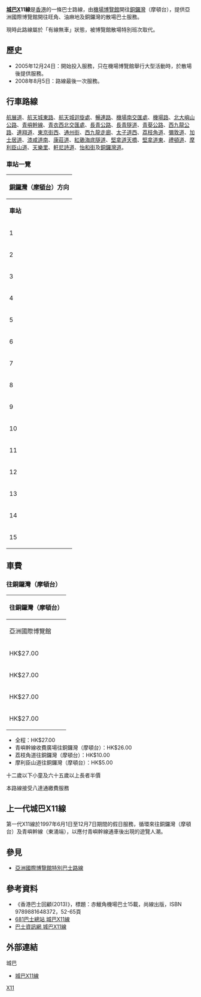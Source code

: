 {{公共汽車路線基礎資訊
|路線名稱             = 城巴X11線
|外文名稱             = Citybus Route X11
|外文語言             = 英語
|路線通稱             = 
|代表圖像             = 
|代表圖像二           = 
|經營者               = 城巴
|經營者二             = 
|所屬車廠             = 
|路線用車             = 豪華版[[丹尼士三叉戟三型|丹尼士三叉戟]]12米（21XX）
|起點站               = [[亞洲國際博覽館|機場博覽館]]
|途經地點             = [[旺角|旺角]]、[[油麻地|油麻地]]、<br/>[[佐敦|佐敦]]、[[銅鑼灣|銅鑼灣]]
|終點站               = [[銅鑼灣（摩頓台）巴士總站|銅鑼灣（摩頓台）]]
|路線性質             = 博覽館活動單向線
|全程行駛里程         = 40.8公里
|全程行車時間         = 64分鐘
|服務時間             = 機場博覽館大型活動完結後15分鐘開出
|起點站服務時間       = 
|終點站服務時間       = 
|班次頻率             = 只開一班
|全程收費             = HK$27（空調巴士）
|分段收費站點         = [[青嶼幹線收費廣場|青嶼幹線收費廣場]]往銅鑼灣：HK$26 <br/> [[荔枝角道|荔枝角道]]往銅鑼灣：HK$10 <br/> [[摩利臣山道|摩利臣山道]]往銅鑼灣：HK$5.4
|去程分段收費站點     = 
|回程分段收費站點     = 
|服務時間以外替代路線 = 
|主要競爭交通         =
}}

'''[[城巴|城巴]]X11線'''是[[香港|香港]]的一條巴士路線，由[[亞洲國際博覽館|機場博覽館]]開往[[銅鑼灣|銅鑼灣]]（摩頓台），提供亞洲國際博覽館開往旺角、油麻地及銅鑼灣的散場巴士服務。

現時此路線屬於「有線無車」狀態，被{{CTB|A11}}博覽館散場特別班次取代。

==歷史==
*2005年12月24日：開始投入服務，只在機場博覽館舉行大型活動時，於散場後提供服務。
*2008年8月5日：路線最後一次服務。

==行車路線==
[[航展道|航展道]]、[[航天城東路|航天城東路]]、[[航天城迴旋處|航天城迴旋處]]、[[暢連路|暢連路]]、[[機場南交匯處|機場南交匯處]]、[[機場路_(香港)|機場路]]、[[北大嶼山公路|北大嶼山公路]]、[[青嶼幹線|青嶼幹線]]、[[青衣西北交匯處|青衣西北交匯處]]、[[長青公路|長青公路]]、[[長青隧道|長青隧道]]、[[青葵公路|青葵公路]]、[[西九龍公路|西九龍公路]]、[[連翔道|連翔道]]、[[東京街西|東京街西]]、[[通州街|通州街]]、[[西九龍走廊|西九龍走廊]]、[[太子道西|太子道西]]、[[荔枝角道|荔枝角道]]、[[彌敦道|彌敦道]]、[[加士居道|加士居道]]、[[漆咸道南|漆咸道南]]、[[康莊道|康莊道]]、[[紅磡海底隧道|紅磡海底隧道]]、[[堅拿道天橋|堅拿道天橋]]、[[堅拿道東|堅拿道東]]、[[禮頓道|禮頓道]]、[[摩利臣山道|摩利臣山道]]、[[天樂里|天樂里]]、[[軒尼詩道|軒尼詩道]]、[[怡和街|怡和街]]及[[銅鑼灣道|銅鑼灣道]]。

===車站一覽===
{| class="wikitable" style="text-align: center"
! colspan="3" | [[銅鑼灣|銅鑼灣]]（[[摩頓台|摩頓台]]）方向
|-
| '''車站'''||'''車站名稱'''||'''位置'''
|-
| 1||[[機場博覽館|機場博覽館]]||[[亞洲國際博覽館巴士總站|亞洲國際博覽館巴士總站]]
|-
| 2||[[青馬收費廣場|青馬收費廣場]]||[[北大嶼山公路|北大嶼山公路]]
|-
| 3||[[鴉蘭街|鴉蘭街]]||[[荔枝角道|荔枝角道]]
|-
| 4||[[旺角站|旺角站]]||rowspan="4"|[[彌敦道|彌敦道]]
|-
| 5||[[奶路臣街|奶路臣街]]
|-
| 6||[[豉油街|豉油街]]
|-
| 7||[[文明里|文明里]]
|-
| 8||[[勞資審裁處|勞資審裁處]]||[[加士居道|加士居道]]
|-
| 9||[[香港理工大學|香港理工大學]]第八期||[[漆咸道北|漆咸道北]]
|-
| 10||[[海底隧道_(香港)|海底隧道]]收費廣場||[[康莊道|康莊道]]
|-
| 11||[[南洋酒店|南洋酒店]]||[[摩理臣山道|摩理臣山道]]
|-
| 12||[[香港消防局列表#港島灣仔區|灣仔消防局]]||[[軒尼詩道|軒尼詩道]]
|-
| 13||[[糖街|糖街]]||[[怡和街|怡和街]]
|-
| 14||[[聖保祿醫院_(香港)|聖保祿醫院]]||[[銅鑼灣道|銅鑼灣道]]
|-
| 15||[[銅鑼灣|銅鑼灣]]（[[摩頓台|摩頓台]]）||[[銅鑼灣（摩頓台）巴士總站|銅鑼灣（摩頓台）巴士總站]]
|}

==車費==
===往銅鑼灣（摩頓台）===
{| class="wikitable" style="text-align: left"
! colspan="6" | 往銅鑼灣（摩頓台）
|-
| colspan="6" | 亞洲國際博覽館
|-
| HK$27.00 || colspan="5" | 青嶼幹線收費廣場
|-
| HK$27.00 || HK$26.00 || colspan="4" | 荔枝角道
|-
| HK$27.00 || HK$26.00 || HK$10.00 || colspan="3" | 摩利臣山道
|-
| HK$27.00 || HK$26.00 || HK$10.00 || HK$5.00 || colspan="2" | 銅鑼灣（摩頓台）
|}
*全程：HK$27.00
*青嶼幹線收費廣場往銅鑼灣（摩頓台）：HK$26.00
*荔枝角道往銅鑼灣（摩頓台）：HK$10.00
*摩利臣山道往銅鑼灣（摩頓台）：HK$5.00

十二歲以下小童及六十五歲以上長者半價 

本路線接受八達通繳費服務

==上一代城巴X11線==
第一代X11線於1997年6月1日至12月7日期間的假日服務，循環來往銅鑼灣（摩頓台）及青嶼幹線（東涌端），以應付青嶼幹線通車後出現的遊覽人潮。

==參見==
*[[亞洲國際博覽館特別巴士路線|亞洲國際博覽館特別巴士路線]]

==參考資料==
*《香港巴士回顧(2013)》，標題：赤鱲角機場巴士15載，尚線出版，ISBN 9789881648372，52-65頁
*[http://www.681busterminal.com/x11.html 681巴士總站 城巴X11線] {{Wayback|url=http://www.681busterminal.com/x11.html |date=20160305042233 }}
*[https://web.archive.org/web/20080929083520/http://www.i-busnet.com/busroute/ctb/ctbrx11.php 巴士資訊網 城巴X11線]

==外部連結==
;城巴
*[http://www.nwstbus.com.hk/routes/routeinfo.aspx?intLangID=2&searchtype=1&routenumber=X11&route=X11&routetype=H&company=5&exactMatch=yes 城巴X11線] {{Wayback|url=http://www.nwstbus.com.hk/routes/routeinfo.aspx?intLangID=2&searchtype=1&routenumber=X11&route=X11&routetype=H&company=5&exactMatch=yes |date=20160304123951 }}

[[Category:已取消城巴路線|X11]]
